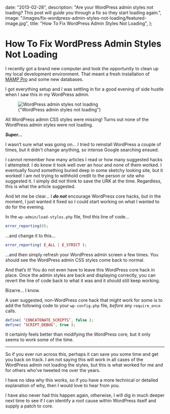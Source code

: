 
  date: "2013-02-28",
  description:
    "Are your WordPress admin styles not loading? This post will guide you through a fix so they start loading again.",
  image: "/images/fix-wordpress-admin-styles-not-loading/featured-image.jpg",
  title: "How To Fix WordPress Admin Styles Not Loading",
};

# How To Fix WordPress Admin Styles Not Loading

I recently got a brand new computer and took the opportunity to clean up my local development environment. That meant a fresh installation of [MAMP Pro](https://www.mamp.info) and some new databases.

I got everything setup and I was settling in for a good evening of side hustle when I saw this in my WordPress admin.

<figure className="mb-6">
  <div className="rounded-lg border border-neutral-200 bg-white p-2 shadow-xs dark:border-neutral-700 dark:bg-neutral-800">
    <Image
      alt="WordPress admin styles not loading"
      className="rounded-md border border-neutral-200"
      height={513}
      sizes="(min-width: 1024px) 768px, 100vw"
      src="https://ty3rozserpuox2as.public.blob.vercel-storage.com/fix-wordpress-admin-styles-not-loading/wordpress-admin-missing-styles-F5grUw0JHvEfq6It4dLBHzRIXklRoy.jpg"
      width={768}
    />
  </div>
  <figcaption className="pt-4 text-center text-sm text-neutral-500 dark:text-neutral-400">
    {"WordPress admin styles not loading"}
  </figcaption>
</figure>

All WordPress admin CSS styles were missing! Turns out none of the WordPress admin styles were not loading.

**_Super..._**

I wasn’t sure what was going on... I tried to reinstall WordPress a couple of times, but it didn't change anything, so intense Google searching ensued.

I cannot remember how many articles I read or how many suggested hacks I attempted. I do know it took well over an hour and none of them worked. I eventually found something buried deep in some sketchy looking site, but it worked! I am not trying to withhold credit to the person or site who suggested it. I simply did not think to save the URK at the time. Regardless, this is what the article suggested.

And let me be clear... I **_do not_** encourage WordPress core hacks, but in the moment, I just wanted it fixed so I could start working on what I wanted to do for the evening.

In the `wp-admin/load-styles.php` file, find this line of code...

```php
error_reporting(0);
```

...and change it to this...

```php
error_reporting( E_ALL | E_STRICT );
```

...and then simply refresh your WordPress admin screen a few times. You should see the WordPress admin CSS styles come back to normal.

And that’s it! You do not even have to leave this WordPress core hack in place. Once the admin styles are back and displaying correctly, you can revert the line of code back to what it was and it should still keep working.

Bizarre... I know.

A user suggested, non-WordPress core hack that might work for some is to add the following code to your `wp-config.php` file, _before_ any `require_once` calls.

```php
define( ‘CONCATENATE_SCRIPTS’, false );
define( ‘SCRIPT_DEBUG’, true );
```

It certainly feels better than modifying the WordPress core, but it only seems to work some of the time.

---

So if you ever run across this, perhaps it can save you some time and get you back on track. I am not saying this will work in all cases of the WordPress admin not loading the styles, but this is what worked for me and for others who've tweeted me over the years.

I have no idea why this works, so if you have a more technical or detailed explanation of why, then I would love to hear from you.

I have also never had this happen again, otherwise, I will dig in much deeper next time to see if I can identify a root cause within WordPress itself and supply a patch to core.
